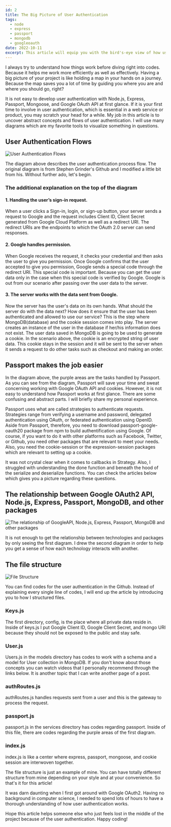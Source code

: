 ```yaml
---
id: 2
title: The Big Picture of User Authentication
tags:
  - node
  - express
  - passport
  - mongodb
  - googleoauth
date: 2022-10-11
excerpt: This article will equip you with the bird's-eye view of how user authentication using Node.js, Express, Passport, MongoDB, and Google OAuth.
---
```


<p>
  I always try to understand how things work before diving right into codes.
  Because it helps me work more efficiently as well as effectively. Having a big
  picture of your project is like holding a map in your hands on a journey.
  Because the map saves you a lot of time by guiding you where you are and where
  you should go, right?
</p>

<p>
  It is not easy to develop user authentication with Node.js, Express, Passport,
  Mongoose, and Google OAuth API at first glance. If it is your first time to
  involve in user authentication, which is essential in a web service or
  product, you may scratch your head for a while. My job in this article is to
  uncover abstract concepts and flows of user authentication. I will use many
  diagrams which are my favorite tools to visualize something in questions.
</p>

## User Authentication Flows

![User Authentication Flows](https://miro.medium.com/max/828/1*4MJ769RrhCTF0I6CJiHatA.png)

<p>
  The diagram above describes the user authentication process flow. The original
  diagram is from Stephen Grinder's Github and I modified a little bit from his.
  Without further ado, let's begin.
</p>

### The additional explanation on the top of the diagram

#### 1. Handling the user’s sign-in request.

<p>
  When a user clicks a Sign-in, login, or sign-up button, your server sends a
  request to Google and the request includes Client ID, Client Secret generated
  from Google Cloud Platform as well as a redirect URI. The redirect URIs are
  the endpoints to which the OAuth 2.0 server can send responses.
</p>

#### 2. Google handles permission.

<p>
  When Google receives the request, it checks your credential and then asks the
  user to give you permission. Once Google confirms that the user accepted to
  give you permission, Google sends a special code through the redirect URI.
  This special code is important. Because you can get the user data only in the
  case when this special code is verified by Google. Google is out from our
  scenario after passing over the user data to the server.
</p>

#### 3. The server works with the data sent from Google.

<p>
  Now the server has the user's data on its own hands. What should the server do
  with the data next? How does it ensure that the user has been authenticated
  and allowed to use our service? This is the step where MongoDB(database) and
  the cookie session comes into play. The server creates an instance of the user
  in the database if her/his information does not exist. The user data saved in
  MongoDB is going to be used to generate a cookie. In the scenario above, the
  cookie is an encrypted string of user data. This cookie stays in the session
  and it will be sent to the server when it sends a request to do other tasks
  such as checkout and making an order.
</p>

## Passport makes the job easier

<p>
  In the diagram above, the purple areas are the tasks handled by Passport. As
  you can see from the diagram, Passport will save your time and sweat
  concerning working with Google OAuth API and cookies. However, it is not easy
  to understand how Passport works at first glance. There are some confusing and
  abstract parts. I will briefly share my personal experience.
</p>
<p>
  Passport uses what are called strategies to authenticate requests. Strategies
  range from verifying a username and password, delegated authentication using
  OAuth, or federated authentication using OpenID. Aside from Passport,
  therefore, you need to download passport-google-oauth20 package from npm to
  build authentification using Google. Of course, if you want to do it with
  other platforms such as Facebook, Twitter, or Github, you need other packages
  that are relevant to meet your needs. Also, you need the cookie-session or the
  expression-session packages which are relevant to setting up a cookie.
</p>
<p>
  It was not crystal clear when it comes to callbacks in Strategy. Also, I
  struggled with understanding the done function and beneath the hood of the
  serialize and deserialize functions. You can check the articles below which
  gives you a picture regarding these questions.
</p>

## The relationship between Google OAuth2 API, Node.js, Express, Passport, MongoDB, and other packages

![The relationship of GoogleAPI, Node.js, Express, Passport, MongoDB and other packages](https://miro.medium.com/max/828/1*d1fJ29G6wsV2mxO7iSzmVg.png)

<p>
  It is not enough to get the relationship between technologies and packages by
  only seeing the first diagram. I drew the second diagram in order to help you
  get a sense of how each technology interacts with another.
</p>

## The file structure

![File Structure](https://miro.medium.com/max/828/1*qW4pkdOdg3CbYHhjGtOVZQ.png)

<p>
  You can find codes for the user authentication in the Github. Instead of
  explaining every single line of codes, I will end up the article by
  introducing you to how I structured files.
</p>

### Keys.js

The first directory, config, is the place where all private data reside in. Inside of keys.js I put Google Client ID, Google Client Secret, and mongo URI because they should not be exposed to the public and stay safe.

### User.js

Users.js in the models directory has codes to work with a schema and a model for User collection in MongoDB. If you don't know about those concepts you can watch videos that I personally recommend through the links below. It is another topic that I can write another page of a post.

### authRoutes.js

authRoutes.js handles requests sent from a user and this is the gateway to process the request.

### passport.js

passport.js in the services directory has codes regarding passport. Inside of this file, there are codes regarding the purple areas of the first diagram.

### index.js

index.js is like a center where express, passport, mongoose, and cookie session are interwoven together.

The file structure is just an example of mine. You can have totally different structure from mine depending on your style and at your convenience. So that's it for this article!

It was darn daunting when I first got around with Google OAuth2. Having no background in computer science, I needed to spend lots of hours to have a thorough understanding of how user authentication works.

Hope this article helps someone else who just feels lost in the middle of the project because of the user authentication. Happy coding!
